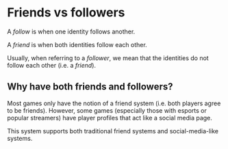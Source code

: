 # Friends vs followers

<Snippet file='wip.mdx' />

A _follow_ is when one identity follows another.

A _friend_ is when both identities follow each other.

Usually, when referring to a _follower_, we mean that the identities do not follow each other (i.e. a _friend_).

## Why have both friends and followers?

Most games only have the notion of a friend system (i.e. both players agree to be friends). However, some games (especially those with esports or popular streamers) have player profiles that act like a social media page.

This system supports both traditional friend systems and social-media-like systems.
